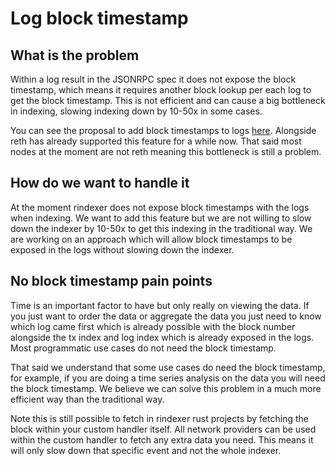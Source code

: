 # Log block timestamp

## What is the problem

Within a log result in the JSONRPC spec it does not expose the block timestamp, which means it requires another
block lookup per each log to get the block timestamp. This is not efficient and can cause a big bottleneck in
indexing, slowing indexing down by 10-50x in some cases.

You can see the proposal to add block timestamps to logs [here](https://ethereum-magicians.org/t/proposal-for-adding-blocktimestamp-to-logs-object-returned-by-eth-getlogs-and-related-requests/11183).
Alongside reth has already supported this feature for a while now. That said most nodes at the moment are not reth meaning
this bottleneck is still a problem.

## How do we want to handle it

At the moment rindexer does not expose block timestamps with the logs when indexing. We want to add this feature
but we are not willing to slow down the indexer by 10-50x to get this indexing in the traditional way.
We are working on an approach which will allow block timestamps to be exposed in the logs without slowing down the indexer.

## No block timestamp pain points

Time is an important factor to have but only really on viewing the data. If you just want to order the data or aggregate
the data you just need to know which log came first which is already possible with the block number alongside the
tx index and log index which is already exposed in the logs. Most programmatic use cases do not need the block timestamp.

That said we understand that some use cases do need the block timestamp, for example, if you are doing a time series
analysis on the data you will need the block timestamp. We believe we can solve this problem in a much more
efficient way than the traditional way.

Note this is still possible to fetch in rindexer rust projects by fetching the block within your custom handler itself.
All network providers can be used within the custom handler to fetch any extra data you need. This means it will only
slow down that specific event and not the whole indexer.